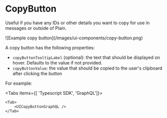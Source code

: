 
# CopyButton

Useful if you have any IDs or other details you want to copy for use in messages or outside of Plain.

<ImageContainer withBorder={true}>
  ![Example copy button](/images/ui-components/copy-button.png)
</ImageContainer>

A copy button has the following properties:

- `copyButtonTooltipLabel` (optional): the text that should be displayed on hover. Defaults to the value if not
  provided.
- `copyButtonValue`: the value that should be copied to the user's clipboard after clicking the button

For example:

<Tabs items={[ 'Typescript SDK', 'GraphQL']}>
    <Tab>
        <UICopyButtonTypescriptSDK />
    </Tab>

    <Tab>
        <UICopyButtonGraphQL />
    </Tab>

</Tabs>
